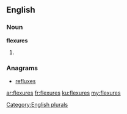 ==English==

===Noun===
'''flexures'''

# {{plural of|[[flexure]]}}

===Anagrams===
* [[refluxes#English|refluxes]]

[[Category:English plurals]]

[[ar:flexures]]
[[fr:flexures]]
[[ku:flexures]]
[[my:flexures]]